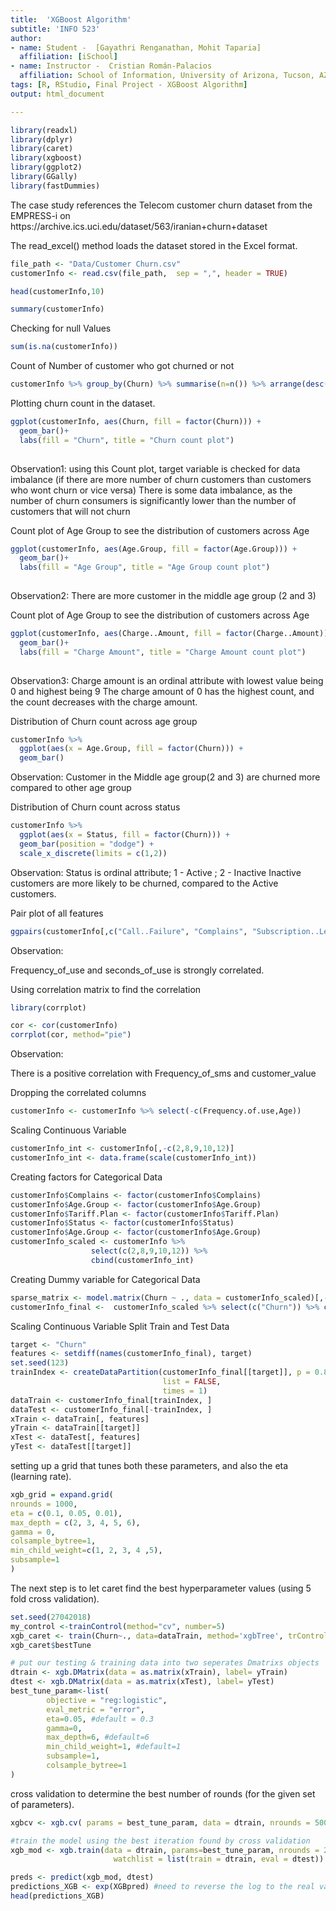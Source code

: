 ```yaml
---
title:  'XGBoost Algorithm'
subtitle: 'INFO 523'
author:
- name: Student -  [Gayathri Renganathan, Mohit Taparia]
  affiliation: [iSchool]
- name: Instructor -  Cristian Román-Palacios
  affiliation: School of Information, University of Arizona, Tucson, AZ
tags: [R, RStudio, Final Project - XGBoost Algorithm]
output: html_document

---
```


```r
library(readxl)
library(dplyr)
library(caret)
library(xgboost)
library(ggplot2)
library(GGally)
library(fastDummies)
```

The case study references the Telecom customer churn dataset from the EMPRESS-i on https://archive.ics.uci.edu/dataset/563/iranian+churn+dataset

The read_excel() method loads the dataset stored in the Excel format. 

```r
file_path <- "Data/Customer Churn.csv"
customerInfo <- read.csv(file_path,  sep = ",", header = TRUE)
```


```r
head(customerInfo,10)
```

```r
summary(customerInfo)
```

Checking for null Values
```r
sum(is.na(customerInfo))
```


Count of Number of customer who got churned or not
```r
customerInfo %>% group_by(Churn) %>% summarise(n=n()) %>% arrange(desc(n))
```

Plotting churn count in the dataset.
```r
ggplot(customerInfo, aes(Churn, fill = factor(Churn))) +
  geom_bar()+ 
  labs(fill = "Churn", title = "Churn count plot")
  
```
Observation1: 
using this Count plot,  target variable is checked for data imbalance  (if there are more number of churn customers than customers who wont churn or vice versa)
There is some data imbalance, as the number of churn consumers is significantly lower than the number of customers that will not churn


Count plot of Age Group to see the distribution of customers across Age
```r
ggplot(customerInfo, aes(Age.Group, fill = factor(Age.Group))) +
  geom_bar()+ 
  labs(fill = "Age Group", title = "Age Group count plot")
  
```
Observation2: 
There are more customer in the middle age group (2 and 3)


Count plot of Age Group to see the distribution of customers across Age
```r
ggplot(customerInfo, aes(Charge..Amount, fill = factor(Charge..Amount))) +
  geom_bar()+ 
  labs(fill = "Charge Amount", title = "Charge Amount count plot")
  
```
Observation3: 
Charge amount is an ordinal attribute with lowest value being 0 and highest being 9
The charge amount of 0 has the highest count, and the count decreases with the charge amount.


Distribution of Churn count across age group
```r
customerInfo %>% 
  ggplot(aes(x = Age.Group, fill = factor(Churn))) + 
  geom_bar()  
```
Observation:
Customer in the Middle age group(2 and 3) are churned more compared to other age group


Distribution of Churn count across status 
```r
customerInfo %>% 
  ggplot(aes(x = Status, fill = factor(Churn))) + 
  geom_bar(position = "dodge") +
  scale_x_discrete(limits = c(1,2))
```
Observation:
Status is ordinal attribute; 1 - Active ; 2 - Inactive
Inactive customers are more likely to be churned, compared to the Active customers.

Pair plot of all features
```r
ggpairs(customerInfo[,c("Call..Failure", "Complains", "Subscription..Length", "Charge..Amount","Seconds.of.Use","Frequency.of.use","Age.Group", "Status")])
```
Observation:

Frequency_of_use and seconds_of_use is strongly correlated.

Using correlation matrix to find the correlation
```r
library(corrplot)

cor <- cor(customerInfo)
corrplot(cor, method="pie")
```
Observation:
 
 There is a positive correlation with Frequency_of_sms and customer_value

Dropping the correlated columns
```r
customerInfo <- customerInfo %>% select(-c(Frequency.of.use,Age))
```

Scaling Continuous Variable
```r
customerInfo_int <- customerInfo[,-c(2,8,9,10,12)]
customerInfo_int <- data.frame(scale(customerInfo_int))
```

Creating factors for Categorical Data
```r
customerInfo$Complains <- factor(customerInfo$Complains)
customerInfo$Age.Group <- factor(customerInfo$Age.Group)
customerInfo$Tariff.Plan <- factor(customerInfo$Tariff.Plan)
customerInfo$Status <- factor(customerInfo$Status)
customerInfo$Age.Group <- factor(customerInfo$Age.Group)
customerInfo_scaled <- customerInfo %>% 
                  select(c(2,8,9,10,12)) %>%
                  cbind(customerInfo_int)
```
 

Creating Dummy variable for Categorical Data
```r
sparse_matrix <- model.matrix(Churn ~ ., data = customerInfo_scaled)[,-1]
customerInfo_final <-  customerInfo_scaled %>% select(c("Churn")) %>% cbind(sparse_matrix)
```

Scaling Continuous Variable
Split Train and Test Data

```r
target <- "Churn"
features <- setdiff(names(customerInfo_final), target)
set.seed(123)
trainIndex <- createDataPartition(customerInfo_final[[target]], p = 0.8, 
                                  list = FALSE, 
                                  times = 1)
dataTrain <- customerInfo_final[trainIndex, ]
dataTest <- customerInfo_final[-trainIndex, ]
xTrain <- dataTrain[, features]
yTrain <- dataTrain[[target]]
xTest <- dataTest[, features]
yTest <- dataTest[[target]]

```



setting up a grid that tunes both these parameters, and also the eta (learning rate).
```r
xgb_grid = expand.grid(
nrounds = 1000,
eta = c(0.1, 0.05, 0.01),
max_depth = c(2, 3, 4, 5, 6),
gamma = 0,
colsample_bytree=1,
min_child_weight=c(1, 2, 3, 4 ,5),
subsample=1
)
```

The next step is to let caret find the best hyperparameter values (using 5 fold cross validation).
```r
set.seed(27042018)
my_control <-trainControl(method="cv", number=5)
xgb_caret <- train(Churn~., data=dataTrain, method='xgbTree', trControl= my_control, tuneGrid=xgb_grid) 
xgb_caret$bestTune
```
```r
# put our testing & training data into two seperates Dmatrixs objects
dtrain <- xgb.DMatrix(data = as.matrix(xTrain), label= yTrain)
dtest <- xgb.DMatrix(data = as.matrix(xTest), label= yTest)
best_tune_param<-list(
        objective = "reg:logistic",
        eval_metric = "error",
        eta=0.05, #default = 0.3
        gamma=0,
        max_depth=6, #default=6
        min_child_weight=1, #default=1
        subsample=1,
        colsample_bytree=1
)
```

 cross validation to determine the best number of rounds (for the given set of parameters).
```r
xgbcv <- xgb.cv( params = best_tune_param, data = dtrain, nrounds = 500, nfold = 5, showsd = T, stratified = T, print_every_n = 40, early_stopping_rounds = 10, maximize = F)
```
```r
#train the model using the best iteration found by cross validation
xgb_mod <- xgb.train(data = dtrain, params=best_tune_param, nrounds = 252,
                       watchlist = list(train = dtrain, eval = dtest))
```
 
```r
preds <- predict(xgb_mod, dtest)
predictions_XGB <- exp(XGBpred) #need to reverse the log to the real values
head(predictions_XGB)
```
 
 